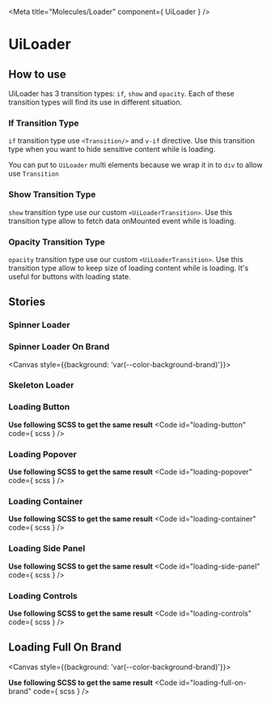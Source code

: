 
<Meta
  title="Molecules/Loader"
  component={ UiLoader }
/>

# UiLoader
<Primary />
<ArgsTable />

## How to use
UiLoader has 3 transition types: `if`, `show` and `opacity`.
Each of these transition types will find its use in different situation.

### If Transition Type
`if` transition type use `<Transition/>` and `v-if` directive.
Use this transition type when you want to hide sensitive content while is loading.

<Alert>
  <p>You can put to <code>UiLoader</code> multi elements because we wrap it in to <code>div</code> to allow use <code>Transition</code></p>
</Alert>

<Canvas>
  <Story id="molecules-loader--if-transition-type"/>
</Canvas>

### Show Transition Type
`show` transition type use our custom `<UiLoaderTransition>`.
Use this transition type allow to fetch data onMounted event while is loading.

<Canvas>
  <Story id="molecules-loader--show-transition-type"/>
</Canvas>

### Opacity Transition Type
`opacity` transition type use our custom `<UiLoaderTransition>`.
Use this transition type allow to keep size of loading content while is loading.
It's useful for buttons with loading state.

<Canvas>
  <Story id="molecules-loader--opacity-transition-type"/>
</Canvas>

## Stories
### Spinner Loader
<Canvas>
  <Story id="molecules-loader--spinner-loader"/>
</Canvas>

### Spinner Loader On Brand
<Canvas style={{background: 'var(--color-background-brand)'}}>
  <Story
    id="molecules-loader--spinner-loader-on-brand"
  />
</Canvas>

### Skeleton Loader
<Canvas>
  <Story id="molecules-loader--skeleton-loader"/>
</Canvas>

### Loading Button
<Canvas>
  <Story id="molecules-loader--loading-button"/>
</Canvas>

**Use following SCSS to get the same result**
<Code
  id="loading-button"
  code={ scss }
/>

### Loading Popover
<Canvas>
  <Story id="molecules-loader--loading-popover"/>
</Canvas>

**Use following SCSS to get the same result**
<Code
  id="loading-popover"
  code={ scss }
/>

### Loading Container
<Canvas>
  <Story id="molecules-loader--loading-container"/>
</Canvas>

**Use following SCSS to get the same result**
<Code
  id="loading-container"
  code={ scss }
/>

### Loading Side Panel
<Canvas>
  <Story id="molecules-loader--loading-side-panel"/>
</Canvas>

**Use following SCSS to get the same result**
<Code
  id="loading-side-panel"
  code={ scss }
/>

### Loading Controls
<Canvas>
  <Story id="molecules-loader--loading-controls"/>
</Canvas>

**Use following SCSS to get the same result**
<Code
  id="loading-controls"
  code={ scss }
/>

## Loading Full On Brand
<Canvas style={{background: 'var(--color-background-brand)'}}>
  <Story id="molecules-loader--loading-full-on-brand"/>
</Canvas>

**Use following SCSS to get the same result**
<Code
  id="loading-full-on-brand"
  code={ scss }
/>
